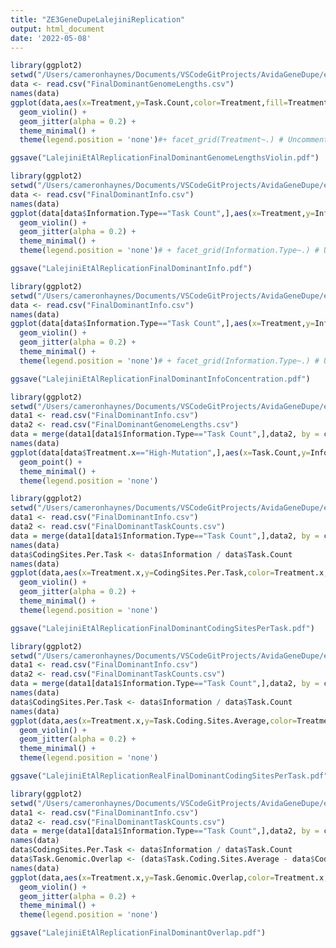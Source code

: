```yaml
---
title: "ZE3GeneDupeLalejiniReplication"
output: html_document
date: '2022-05-08'
---
```


```r
library(ggplot2)
setwd("/Users/cameronhaynes/Documents/VSCodeGitProjects/AvidaGeneDupe/experiments/2022-3-29-PaperDuplication/TidiedData")
data <- read.csv("FinalDominantGenomeLengths.csv")
names(data)
ggplot(data,aes(x=Treatment,y=Task.Count,color=Treatment,fill=Treatment)) + #Add color=Replicate with a replicate column to plot each curve seperately 
  geom_violin() +
  geom_jitter(alpha = 0.2) +
  theme_minimal() +
  theme(legend.position = 'none')#+ facet_grid(Treatment~.) # Uncomment to plot faceted by treatment

ggsave("LalejiniEtAlReplicationFinalDominantGenomeLengthsViolin.pdf")
```

```r
library(ggplot2)
setwd("/Users/cameronhaynes/Documents/VSCodeGitProjects/AvidaGeneDupe/experiments/2022-3-29-PaperDuplication/TidiedData")
data <- read.csv("FinalDominantInfo.csv")
names(data)
ggplot(data[data$Information.Type=="Task Count",],aes(x=Treatment,y=Information,color=Treatment,fill=Treatment)) + #Add color=Replicate with a replicate column to plot each curve seperately 
  geom_violin() +
  geom_jitter(alpha = 0.2) +
  theme_minimal() +
  theme(legend.position = 'none')# + facet_grid(Information.Type~.) # Uncomment to plot faceted by treatment

ggsave("LalejiniEtAlReplicationFinalDominantInfo.pdf")
```

```r
library(ggplot2)
setwd("/Users/cameronhaynes/Documents/VSCodeGitProjects/AvidaGeneDupe/experiments/2022-3-29-PaperDuplication/TidiedData")
data <- read.csv("FinalDominantInfo.csv")
names(data)
ggplot(data[data$Information.Type=="Task Count",],aes(x=Treatment,y=Information.Concentration,color=Treatment,fill=Treatment)) + #Add color=Replicate with a replicate column to plot each curve seperately 
  geom_violin() +
  geom_jitter(alpha = 0.2) +
  theme_minimal() +
  theme(legend.position = 'none')# + facet_grid(Information.Type~.) # Uncomment to plot faceted by treatment

ggsave("LalejiniEtAlReplicationFinalDominantInfoConcentration.pdf")
```

```r
library(ggplot2)
setwd("/Users/cameronhaynes/Documents/VSCodeGitProjects/AvidaGeneDupe/experiments/2022-3-29-PaperDuplication/TidiedData")
data1 <- read.csv("FinalDominantInfo.csv")
data2 <- read.csv("FinalDominantGenomeLengths.csv")
data = merge(data1[data1$Information.Type=="Task Count",],data2, by = c("Replicate.."))
names(data)
ggplot(data[data$Treatment.x=="High-Mutation",],aes(x=Task.Count,y=Information.Concentration,color=Treatment.x,fill=Treatment.x)) + #Add color=Replicate with a replicate column to plot each curve seperately 
  geom_point() +
  theme_minimal() +
  theme(legend.position = 'none')
```

```r
library(ggplot2)
setwd("/Users/cameronhaynes/Documents/VSCodeGitProjects/AvidaGeneDupe/experiments/2022-3-29-PaperDuplication/TidiedData")
data1 <- read.csv("FinalDominantInfo.csv")
data2 <- read.csv("FinalDominantTaskCounts.csv")
data = merge(data1[data1$Information.Type=="Task Count",],data2, by = c("Replicate.."))
names(data)
data$CodingSites.Per.Task <- data$Information / data$Task.Count
names(data)
ggplot(data,aes(x=Treatment.x,y=CodingSites.Per.Task,color=Treatment.x,fill=Treatment.x)) + #Add color=Replicate with a replicate column to plot each curve seperately 
  geom_violin() +
  geom_jitter(alpha = 0.2) +
  theme_minimal() +
  theme(legend.position = 'none')

ggsave("LalejiniEtAlReplicationFinalDominantCodingSitesPerTask.pdf")

```

```r
library(ggplot2)
setwd("/Users/cameronhaynes/Documents/VSCodeGitProjects/AvidaGeneDupe/experiments/2022-3-29-PaperDuplication/TidiedData")
data1 <- read.csv("FinalDominantInfo.csv")
data2 <- read.csv("FinalDominantTaskCounts.csv")
data = merge(data1[data1$Information.Type=="Task Count",],data2, by = c("Replicate.."))
names(data)
data$CodingSites.Per.Task <- data$Information / data$Task.Count
names(data)
ggplot(data,aes(x=Treatment.x,y=Task.Coding.Sites.Average,color=Treatment.x,fill=Treatment.x)) + #Add color=Replicate with a replicate column to plot each curve seperately 
  geom_violin() +
  geom_jitter(alpha = 0.2) +
  theme_minimal() +
  theme(legend.position = 'none')

ggsave("LalejiniEtAlReplicationRealFinalDominantCodingSitesPerTask.pdf")
```

```r
library(ggplot2)
setwd("/Users/cameronhaynes/Documents/VSCodeGitProjects/AvidaGeneDupe/experiments/2022-3-29-PaperDuplication/TidiedData")
data1 <- read.csv("FinalDominantInfo.csv")
data2 <- read.csv("FinalDominantTaskCounts.csv")
data = merge(data1[data1$Information.Type=="Task Count",],data2, by = c("Replicate.."))
names(data)
data$CodingSites.Per.Task <- data$Information / data$Task.Count
data$Task.Genomic.Overlap <- (data$Task.Coding.Sites.Average - data$CodingSites.Per.Task)/data$Length
names(data)
ggplot(data,aes(x=Treatment.x,y=Task.Genomic.Overlap,color=Treatment.x,fill=Treatment.x)) + #Add color=Replicate with a replicate column to plot each curve seperately 
  geom_violin() +
  geom_jitter(alpha = 0.2) +
  theme_minimal() +
  theme(legend.position = 'none')

ggsave("LalejiniEtAlReplicationFinalDominantOverlap.pdf")
```
